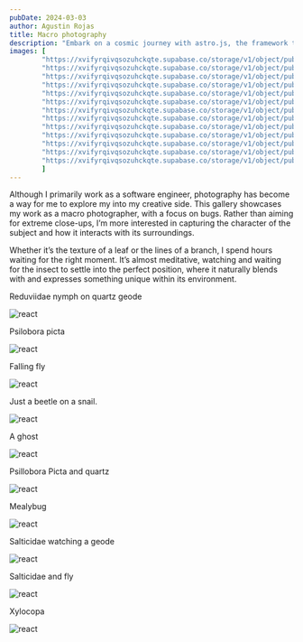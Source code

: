 ```yaml
---
pubDate: 2024-03-03
author: Agustin Rojas
title: Macro photography
description: "Embark on a cosmic journey with astro.js, the framework that makes interstellar development a breeze. Pair it with Tailwind CSS for a design that's out of this world"
images: [
        "https://xvifyrqivqsozuhckqte.supabase.co/storage/v1/object/public/Images/macrophoto/_MG_2292%201.jpg",
        "https://xvifyrqivqsozuhckqte.supabase.co/storage/v1/object/public/Images/macrophoto/_MG_2454.jpg",
        "https://xvifyrqivqsozuhckqte.supabase.co/storage/v1/object/public/Images/macrophoto/_MG_2588.jpg?t=2024-10-20T19%3A46%3A54.946Z",
        "https://xvifyrqivqsozuhckqte.supabase.co/storage/v1/object/public/Images/macrophoto/_MG_2868%20(1).jpg",
        "https://xvifyrqivqsozuhckqte.supabase.co/storage/v1/object/public/Images/macrophoto/_MG_3079.jpg",
        "https://xvifyrqivqsozuhckqte.supabase.co/storage/v1/object/public/Images/macrophoto/_MG_3221%202.jpg",
        "https://xvifyrqivqsozuhckqte.supabase.co/storage/v1/object/public/Images/macrophoto/_MG_3419.jpg",
        "https://xvifyrqivqsozuhckqte.supabase.co/storage/v1/object/public/Images/macrophoto/_MG_3494.jpg?t=2024-10-20T19%3A47%3A49.281Z",
        "https://xvifyrqivqsozuhckqte.supabase.co/storage/v1/object/public/Images/macrophoto/_MG_3501%202.jpg",
        "https://xvifyrqivqsozuhckqte.supabase.co/storage/v1/object/public/Images/macrophoto/_MG_4493.jpg?t=2024-10-20T19%3A48%3A07.651Z",
        "https://xvifyrqivqsozuhckqte.supabase.co/storage/v1/object/public/Images/macrophoto/_MG_4493.jpg?t=2024-10-20T19%3A48%3A07.651Z",
        "https://xvifyrqivqsozuhckqte.supabase.co/storage/v1/object/public/Images/macrophoto/_MG_4562.jpg",
        "https://xvifyrqivqsozuhckqte.supabase.co/storage/v1/object/public/Images/macrophoto/_MG_4740%202.jpg?t=2024-10-20T19%3A48%3A33.315Z"
        ]
---
```


 
Although I primarily work as a software engineer, photography has become a way for me to explore my into my creative side. This gallery showcases my work as a macro photographer, with a focus on bugs. Rather than aiming for extreme close-ups, I’m more interested in capturing the character of the subject and how it interacts with its surroundings.

Whether it’s the texture of a leaf or the lines of a branch, I spend hours waiting for the right moment. It’s almost meditative, watching and waiting for the insect to settle into the perfect position, where it naturally blends with and expresses something unique within its environment.

<div className='not-prose flex flex-col gap-4'>
<div className='flex justify-around flex-col tablet:flex-row'>
  <div class="flex justify-end items-end tablet:p-4 tablet:w-1/3 ">
    <p>
      Reduviidae nymph on quartz geode
    </p>
  </div>
  <div class="tablet:w-2/3 ">
    <LightboxImages images={frontmatter.images[0]} client:load>
    <Image
        src={frontmatter.images[0]}
        alt="react"
        inferSize
        class="rounded-md "
    />
    </LightboxImages>
  </div>
  <div class="clear-both"></div>
</div>



<div className='flex justify-around flex-col tablet:flex-row'>
  <div class="flex justify-end items-end tablet:p-4 tablet:w-1/3 ">
    <p>
      Psilobora picta 
    </p>
  </div>
  <div class="tablet:w-2/3 ">
    <LightboxImages images={frontmatter.images[1]} client:load>
    <Image
        src={frontmatter.images[1]}
        alt="react"
        inferSize
        class="rounded-md "
    />
    </LightboxImages>
  </div>
  <div class="clear-both"></div>
</div>



<div className='flex justify-around flex-col tablet:flex-row'>
  <div class="flex justify-end items-end tablet:p-4 tablet:w-1/3 ">
    <p>
      Falling fly
    </p>
  </div>
  <div class="tablet:w-2/3 ">
    <LightboxImages images={frontmatter.images[2]} client:load>
    <Image
        src={frontmatter.images[2]}
        alt="react"
        inferSize
        class="rounded-md "
    />
    </LightboxImages>
  </div>
  <div class="clear-both"></div>
</div>




<div className='flex justify-around flex-col tablet:flex-row'>
  <div class="flex justify-end items-end tablet:p-4 tablet:w-1/3 ">
    <p>
     Just a beetle on a snail.
    </p>
  </div>
  <div class="tablet:w-2/3 ">
    <LightboxImages images={frontmatter.images[3]} client:load>
    <Image
        src={frontmatter.images[3]}
        alt="react"
        inferSize
        class="rounded-md "
    />
    </LightboxImages>
  </div>
  <div class="clear-both"></div>
</div>




<div className='flex justify-around flex-col tablet:flex-row'>
  <div class="flex justify-end items-end tablet:p-4 tablet:w-1/3 ">
    <p>
      A ghost
    </p>
  </div>
  <div class="tablet:w-2/3 ">
    <LightboxImages images={frontmatter.images[4]} client:load>
    <Image
        src={frontmatter.images[4]}
        alt="react"
        inferSize
        class="rounded-md "
    />
    </LightboxImages>
  </div>
  <div class="clear-both"></div>
</div>





<div className='flex justify-around flex-col tablet:flex-row'>
  <div class="flex justify-end items-end tablet:p-4 tablet:w-1/3 ">
    <p>
      Psillobora Picta and quartz
    </p>
  </div>
  <div class="tablet:w-2/3 ">
    <LightboxImages images={frontmatter.images[5]} client:load>
    <Image
        src={frontmatter.images[5]}
        alt="react"
        inferSize
        class="rounded-md "
    />
    </LightboxImages>
  </div>
  <div class="clear-both"></div>
</div>




<div className='flex justify-around flex-col tablet:flex-row'>
  <div class="flex justify-end items-end tablet:p-4 tablet:w-1/3 ">
    <p>
       Mealybug
    </p>
  </div>
  <div class="tablet:w-2/3 ">
    <LightboxImages images={frontmatter.images[6]} client:load>
    <Image
        src={frontmatter.images[6]}
        alt="react"
        inferSize
        class="rounded-md "
    />
    </LightboxImages>
  </div>
  <div class="clear-both"></div>
</div>





<div className='flex justify-around flex-col tablet:flex-row'>
  <div class="flex justify-end items-end tablet:p-4 tablet:w-1/3 ">
    <p>
      Salticidae watching a geode
    </p>
  </div>
  <div class="tablet:w-2/3 ">
    <LightboxImages images={frontmatter.images[7]} client:load>
    <Image
        src={frontmatter.images[7]}
        alt="react"
        inferSize
        class="rounded-md "
    />
    </LightboxImages>
  </div>
  <div class="clear-both"></div>
</div>





<div className='flex justify-around flex-col tablet:flex-row'>
  <div class="flex justify-end items-end tablet:p-4 tablet:w-1/3 ">
    <p>
      Salticidae and fly
    </p>
  </div>
  <div class="tablet:w-2/3 ">
    <LightboxImages images={frontmatter.images[8]} client:load>
    <Image
        src={frontmatter.images[8]}
        alt="react"
        inferSize
        class="rounded-md "
    />
    </LightboxImages>
  </div>
  <div class="clear-both"></div>
</div>



<div className='flex justify-around flex-col tablet:flex-row'>
  <div class="flex justify-end items-end tablet:p-4 tablet:w-1/3 ">
    <p>
      Xylocopa
    </p>
  </div>
  <div class="tablet:w-2/3 ">
    <LightboxImages images={frontmatter.images[9]} client:load>
    <Image
        src={frontmatter.images[9]}
        alt="react"
        inferSize
        class="rounded-md "
    />
    </LightboxImages>
  </div>
  <div class="clear-both"></div>
</div>



</div>